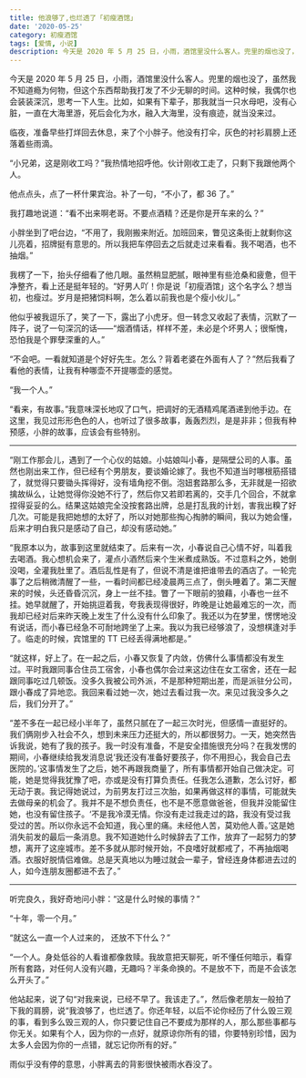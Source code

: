 ```yaml
---
title: 他浪够了,也烂透了「初瘦酒馆」
date: '2020-05-25'
category: 初瘦酒馆
tags: [爱情, 小说]
description: 今天是 2020 年 5 月 25 日，小雨，酒馆里没什么客人。兜里的烟也没了，虽然我不知道瘾为何物，但这个东西帮助我打发了不少无聊的时间。这种时候，我偶尔也会装装深沉，思考一下人生。比如，如果有下辈子，那我就当一只水母吧，没有心脏，一直在大海里游，死后会化为水，融入大海里，没有痕迹，就当没来过。
---
```


今天是 2020 年 5 月 25 日，小雨，酒馆里没什么客人。兜里的烟也没了，虽然我不知道瘾为何物，但这个东西帮助我打发了不少无聊的时间。这种时候，我偶尔也会装装深沉，思考一下人生。比如，如果有下辈子，那我就当一只水母吧，没有心脏，一直在大海里游，死后会化为水，融入大海里，没有痕迹，就当没来过。

临夜，准备早些打烊回去休息，来了个小胖子。他没有打伞，灰色的衬衫肩膀上还落着些雨滴。

“小兄弟，这是刚收工吗？”我热情地招呼他。伙计刚收工走了，只剩下我跟他两个人。

他点点头，点了一杯什果宾治。补了一句，“不小了，都 36 了。”

我打趣地说道：“看不出来啊老哥。不要点酒精？还是你是开车来的么？”

小胖坐到了吧台边，“不用了，我刚搬来附近。加班回来，瞥见这条街上就剩你这儿亮着，招牌挺有意思的。所以我把车停回去之后就走过来看看。我不喝酒，也不抽烟。”

我楞了一下，抬头仔细看了他几眼。虽然稍显肥腻，眼神里有些沧桑和疲惫，但干净整齐，看上还是挺年轻的。“好男人吖！你是说「初瘦酒馆」这个名字么？想当初，也瘦过。岁月是把猪饲料啊，怎么着以前我也是个瘦小伙儿。”

他似乎被我逗乐了，笑了一下，露出了小虎牙。但一转念又收起了表情，沉默了一阵子，说了一句深沉的话——“烟酒情话，样样不差，未必是个坏男人；很惭愧，恐怕我是个罪孽深重的人。”

“不会吧。一看就知道是个好好先生。怎么？背着老婆在外面有人了？”然后我看了看他的表情，让我有种哪壶不开提哪壶的感觉。

“我一个人。”

“看来，有故事。”我意味深长地叹了口气，把调好的无酒精鸡尾酒递到他手边。在这里，我见过形形色色的人，也听过了很多故事，轰轰烈烈，是是非非；但我有种预感，小胖的故事，应该会有些特别。

---

“刚工作那会儿，遇到了一个心仪的姑娘。小姑娘叫小春，是隔壁公司的人事。虽然也刚出来工作，但已经有个男朋友，要谈婚论嫁了。我也不知道当时哪根筋搭错了，就觉得只要锄头挥得好，没有墙角挖不倒。泡妞套路那么多，无非就是一招欲擒故纵么，让她觉得你没她不行了，然后你又若即若离的，交手几个回合，不就拿捏得妥妥的么。结果这姑娘完全没按套路出牌，总是打乱我的计划，害我出糗了好几次。可能是我把她想的太好了，所以对她那些掏心掏肺的瞬间，我以为她会懂，后来才明白我只是感动了自己，却没有感动她。”

“我原本以为，故事到这里就结束了。后来有一次，小春说自己心情不好，叫着我去喝酒。我心想机会来了，灌点小酒然后来个生米煮成熟饭。不过意料之外，她倒没喝，全灌我肚里了。酒后乱性是有了，但说不清是谁把谁带去的酒店了。一轮完事了之后稍微清醒了一些，一看时间都已经凌晨两三点了，倒头睡着了。第二天醒来的时候，头还昏昏沉沉，身上一丝不挂。瞥了一下眼前的狼藉，小春也一丝不挂。她早就醒了，开始挑逗着我，夸我表现得很好，昨晚是让她最难忘的一次，而我却已经对后来昨天晚上发生了什么没有什么印象了。我还以为在梦里，愣愣地没有说话，而小春已经急不可耐地跨坐了上来。我以为我已经够浪了，没想棋逢对手了。临走的时候，宾馆里的 TT 已经丢得满地都是。”

“就这样，好上了。在一起之后，小春又恢复了内敛，仿佛什么事情都没有发生过。平时我跟同事合住员工宿舍，小春也偶尔会过来这边住在女工宿舍，还在一起跟同事吃过几顿饭。没多久我被公司外派，不是那种短期出差，而是派驻分公司，跟小春成了异地恋。我回来看过她一次，她过去看过我一次。来见过我没多久之后，我们分开了。”

“差不多在一起已经小半年了，虽然只腻在了一起三次时光，但感情一直挺好的。我们俩刚步入社会不久，想到未来压力还挺大的，所以都很努力。一天，她突然告诉我说，她有了我的孩子。我一时没有准备，不是安全措施很充分吗？在我发愣的期间，小春继续给我发消息说‘我还没有准备好要孩子，你不用担心，我会自己去医院的。’这事情发生了之后，她不再跟我商量了，所有事情都开始自己做决定。可能，她是觉得我犹豫了吧，亦或是没有打算负责任。任我怎么道歉，怎么讨好，都无动于衷。我记得她说过，为前男友打过三次胎，如果再做这样的事情，可能就失去做母亲的机会了。我并不是不想负责任，也不是不愿意做爸爸，但我并没能留住她，也没有留住孩子。‘不是我冷漠无情。你没有走过我走过的路，我没有受过我受过的苦。所以你永远不会知道，我心里的痛。未经他人苦，莫劝他人善。’这是她消失前发的最后一条消息。我不知道她什么时候辞去了工作，放弃了一起努力的梦想，离开了这座城市。差不多就从那时候开始，不良嗜好就都戒了，不再抽烟喝酒。衣服好脱情侣难做。总是天真地以为睡过就会一辈子，曾经连身体都进去过的人，如今连朋友圈都进不去了。”

---

听完良久，我好奇地问小胖：“这是什么时候的事情？”

“十年，零一个月。”

“就这么一直一个人过来的， 还放不下什么？”

“一个人。身处低谷的人看谁都像救赎。我故意把天聊死，听不懂任何暗示，看穿所有套路，对任何人没有兴趣，无趣吗？半条命换的。不是放不下，而是不会该怎么开头了。”

他站起来，说了句“对我来说，已经不早了。我该走了。”，然后像老朋友一般拍了下我的肩膀，说“我浪够了，也烂透了。你还年轻，以后不论你经历了什么毁三观的事，看到多么毁三观的人，你只要记住自己不要成为那样的人，那么那些事都与你无关。如果有个人，因为你的一点好，就原谅你所有的错，你要特别珍惜，因为太多人会因为你的一点错，就忘记你所有的好。”

雨似乎没有停的意思，小胖离去的背影很快被雨水吞没了。
